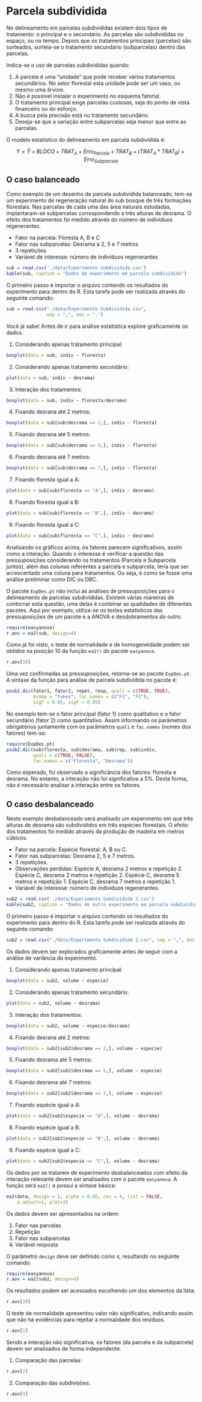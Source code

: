 # Parcela subdividida

No delineamento em parcelas subdivididas existem dois tipos de tratamento: o principal e o secundário. As parcelas são subdivididas no espaço, ou no tempo. Depois que os tratamentos principais (parcelas) são sorteados, sorteia-se o tratamento secundário (subparcelas) dentro das parcelas.

Indica-se o uso de parcelas subdivididas quando:

1. A parcela é uma “unidade” que pode receber vários tratamentos secundários. No setor florestal esta unidade pode ser um vaso, ou mesmo uma árvore.
2. Não é possível instalar o experimento no esquema fatorial.
3. O tratamento principal exige parcelas custosas, seja do ponto de vista financeiro ou do esforço.
4. A busca pela precisão está no tratamento secundário.
5. Deseja-se que a variação entre subparcelas seja menor que entre as parcelas.

O modelo estatístico do delineamento em parcela subdividida é:

$$Y = \bar{Y} + BLOCO + TRAT_A + Erro_{Parcela} + TRAT_B + (TRAT_A * TRAT_B) + Erro_{Subparcela}$$

## O caso balanceado

Como exemplo de um desenho de parcela subdividida balanceado, tem-se um experimento de regeneração natural do sub bosque de três formações florestais. Nas parcelas de cada uma das área naturais estudadas, implantaram-se subparcelas correspondendo a três alturas de desrama. O efeito dos tratamentos foi medido através do número de indivíduos regenerantes.

- Fator na parcela: Floresta A, B e C
- Fator nas subparcelas: Desrama a 2, 5 e 7 metros
- 3 repetições
- Variável de interesse: número de indivíduos regenerantes

```r
sub = read.csv('./data/Experimento Subdividida.csv')
kable(sub, caption = "Dados de experimento em parcela subdividida")
```

O primeiro passo é importar o arquivo contendo os resultados do experimento para dentro do R. Esta tarefa pode ser realizada através do seguinte comando:

```r
sub = read.csv("./data/Experimento Subdividida.csv", 
               sep = ",", dec = ".")
```

Você já sabe! Antes de ir para análise estatística explore graficamente os dados.

1. Considerando apenas tratamento principal:

```r
boxplot(data = sub, indiv ~ floresta)
```

2. Considerando apenas tratamento secundário:

```r
plot(data = sub, indiv ~ desrama)
```

3. Interação dos tratamentos:

```r
boxplot(data = sub, indiv ~ floresta/desrama)
```

4. Fixando desrana até 2 metros:
```r
boxplot(data = sub[sub$desrama == 2,], indiv ~ floresta)
```

5. Fixando desrana até 5 metros:
```r
boxplot(data = sub[sub$desrama == 5,], indiv ~ floresta)
```

6. Fixando desrana até 7 metros:

```r
boxplot(data = sub[sub$desrama == 7,], indiv ~ floresta)
```

7. Fixando floresta igual a A:

```r
plot(data = sub[sub$floresta == "A",], indiv ~ desrama)
```

8. Fixando floresta igual a B:

```r
plot(data = sub[sub$floresta == "B",], indiv ~ desrama)
```

9. Fixando floresta igual a C:

```r
plot(data = sub[sub$floresta == "C",], indiv ~ desrama)
```


Analisando os gráficos acima, os fatores parecem significativos, assim como a interação. Quando o interesse é verificar a questão das pressuposições considerando os tratamentos (Parcela e Subparcela juntos), além das colunas referentes a parcela e subparcela, teria que ser acrescentado uma coluna para tratamentos. Ou seja, é como se fosse uma análise preliminar como DIC ou DBC.

O pacote `ExpDes.pt` não inclui as análises de pressuposições para o delineamento de parcelas subdivididas. Existem várias maneiras de contornar esta questão, uma delas é combinar as qualidades de diferentes pacotes. Aqui por exemplo, utiliza-se os testes estatísticos das pressuposições de um pacote e a ANOVA e desdobramentos do outro.

```r
require(easyanova)
r.aov = ea2(sub, design=4)
```


Como já foi visto, o teste de normalidade e de homogeneidade podem ser obtidos na posição 10 da função `ea2()` do pacote `easyanova`. 

```r
r.aov[10]
```

Uma vez confirmadas as pressuposições, retorna-se ao pacote `ExpDes.pt`. A sintaxe da função para análise de parcela subdividida no pacote é:

```r
psub2.dic(fator1, fator2, repet, resp, quali = c(TRUE, TRUE),
          mcomp = "tukey", fac.names = c("F1", "F2"), 
          sigT = 0.05, sigF = 0.05)
```


No exemplo tem-se o fator principal (fator 1) como qualitativo e o fator secundário (fator 2) como quantitativo. Assim informando os parâmetros obrigatórios juntamente com os parâmetros `quali` e `fac.names` (nomes dos fatores) tem-se:

```r
require(ExpDes.pt)
psub2.dic(sub$floresta, sub$desrama, sub$rep, sub$indiv,
          quali = c(TRUE, FALSE), 
          fac.names = c("Floresta", "Desrama"))
```


Como esperado, foi observado a significância dos fatores: floresta e desrama. No entanto, a interação não foi significativa a 5%. Desta forma, não é necessário analisar a interação entre os fatores.

## O caso desbalanceado

Neste exemplo desbalanceado será analisado um experimento em que três alturas de desrama são subdivididos em três espécies florestais. O efeito dos tratamentos foi medido através da produção de madeira em metros cúbicos.

- Fator na parcela: Espécie florestal: A, B ou C.
- Fator nas subparcelas: Desrama 2, 5 e 7 metros.
- 3 repetições.
- Observações perdidas: Espécie A, desrama 2 metros e repetição 2. Espécie C, desrama 2 metros e repetição 2. Espécie C, desrama 5 metros e repetição 1. Espécie C, desrama 7 metros e repetição 1.
- Variável de interesse: número de indivíduos regenerantes.

```r
sub2 = read.csv('./data/Experimento Subdividida 2.csv')
kable(sub2, caption = "Dados de outro experimento em parcela subdividida, porém desbalanceado.")
```

O primeiro passo é importar o arquivo contendo os resultados do experimento para dentro do R. Esta tarefa pode ser realizada através do seguinte comando:

```r
sub2 = read.csv("./data/Experimento Subdividida 2.csv", sep = ",", dec = ".")
```

Os dados devem ser explorados graficamente antes de seguir com a análise de variância do experimento.

1. Considerando apenas tratamento principal:

```r
boxplot(data = sub2, volume ~ especie)
```

2. Considerando apenas tratamento secundário:

```r
plot(data = sub2, volume ~ desrama)
```

3. Interação dos tratamentos:

```r
boxplot(data = sub2, volume ~ especie/desrama)
```

4. Fixando desrana até 2 metros:

```r
boxplot(data = sub2[sub2$desrama == 2,], volume ~ especie)
```

5. Fixando desrama até 5 metros:

```r
boxplot(data = sub2[sub2$desrama == 5,], volume ~ especie)
```

6. Fixando desrama até 7 metros:

```r
boxplot(data = sub2[sub2$desrama == 7,], volume ~ especie)
```

7. Fixando espécie igual a A:

```r
plot(data = sub2[sub2$especie == "A",], volume ~ desrama)
```

8. Fixando espécie igual a B:

```r
plot(data = sub2[sub2$especie == "B",], volume ~ desrama)
```

9. Fixando espécie igual a C:

```r
plot(data = sub2[sub2$especie == "C",], volume ~ desrama)
```

	
Os dados por se tratarem de experimento desbalanceados com efeito da interação relevante devem ser analisados com o pacote `easyanova`. A função será `ea2()` e possui a sintaxe básica:

```r
ea2(data, design = 1, alpha = 0.05, cov = 4, list = FALSE, 
    p.adjust=1, plot=2)
```

Os dados devem ser apresentados na ordem:

1. Fator nas parcelas
2. Repetição
3. Fator nas subparcelas
4. Variável resposta

O parâmetro `design` deve ser definido como `4`, resultando no seguinte comando:

```r
require(easyanova)
r.aov = ea2(sub2, design=4)
```


Os resultados podem ser acessados escolhendo um dos elementos da lista:

```r
r.aov[10]
```


O teste de normalidade apresentou valor não significativo, indicando assim que não há evidências para rejeitar a normalidade dos resíduos.

```r
r.aov[1]
```


Sendo a interação não significativa, os fatores (da parcela e da subparcela) devem ser analisados de forma independente.

1. Comparação das parcelas:

```r
r.aov[2]
```

2. Comparação das subdivisões:

```r
r.aov[4]
```

